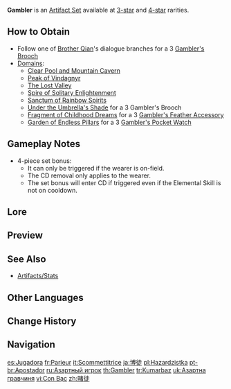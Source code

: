 {{Artifact Set Infobox
|id        = 209
|flower    = Gambler's Brooch
|plume     = Gambler's Feather Accessory
|sands     = Gambler's Pocket Watch
|goblet    = Gambler's Dice Cup
|circlet   = Gambler's Earrings
|2pcBonus  = Increases [[Elemental Skill]] DMG by 20%.
|4pcBonus  = Defeating an opponent has a 100% chance to remove Elemental Skill [[CD]]. Can only occur once every 15s.
|source3.1 = [[Clear Pool and Mountain Cavern]]
|source3.2 = [[Peak of Vindagnyr]]
|source3.3 = [[The Lost Valley]]
|source3.4 = [[Spire of Solitary Enlightenment]]
|source3.5 = [[Sanctum of Rainbow Spirits]]
|source3.6 = [[Under the Umbrella's Shade]]
|source3.7 = [[Fragment of Childhood Dreams]]
|source3.8 = [[Garden of Endless Pillars]]
|source4.1 = [[Clear Pool and Mountain Cavern]]
|source4.2 = [[Peak of Vindagnyr]]
|source4.3 = [[The Lost Valley]]
|source4.4 = [[Spire of Solitary Enlightenment]]
|source4.5 = [[Sanctum of Rainbow Spirits]]
|eff_att1  = Elemental Skill DMG Increase
|eff_att2  = Cooldown Reset
|eff_att3  = DMG Bonus
}}
'''Gambler''' is an [[Artifact Set]] available at [[:Category:3-Star Artifacts|3-star]] and [[:Category:4-Star Artifacts|4-star]] rarities.

==How to Obtain==
* Follow one of [[Brother Qian]]'s dialogue branches for a 3{{star}} [[Gambler's Brooch]]
* [[Domain]]s:
** [[Clear Pool and Mountain Cavern]]
** [[Peak of Vindagnyr]]
** [[The Lost Valley]]
** [[Spire of Solitary Enlightenment]]
** [[Sanctum of Rainbow Spirits]]
** [[Under the Umbrella's Shade]] for a 3{{star}} Gambler's Brooch
** [[Fragment of Childhood Dreams]] for a 3{{star}} [[Gambler's Feather Accessory]]
** [[Garden of Endless Pillars]] for a 3{{star}} [[Gambler's Pocket Watch]]

==Gameplay Notes==
* 4-piece set bonus:
** It can only be triggered if the wearer is on-field.
** The CD removal only applies to the wearer.
** The set bonus will enter CD if triggered even if the Elemental Skill is not on cooldown.

==Lore==
{{Artifact Lore}}

==Preview==
{{Preview
|file=Artifact Gambler Passive
|caption=4-Piece Bonus
}}

==See Also==
*[[Artifacts/Stats]]

==Other Languages==
{{Other Languages
|en       = Gambler
|zhs      = 赌徒
|zhs_rm   = Dǔtú
|zht      = 賭徒
|zht_rm   = Dǔtú
|zh_tl    = Gambler
|ja       = 博徒
|ja_rm    = Bakuto
|ja_tl    = Gambler
|ko       = 노름꾼
|ko_tl    = Gambler
|es       = Jugadora
|es_tl    = Gambler
|fr       = Parieur
|fr_tl    = Gambler
|ru       = Азартный игрок
|ru_tl    = Gambler
|th       = Gambler
|vi       = Con Bạc
|vi_tl    = Gambler
|de       = Glücksspieler
|de_tl    = Gambler
|id       = Gambler
|pt       = Apostador
|pt_tl    = Gambler
|tr       = Kumarbaz
|tr_tl    = Gambler
|it       = Scommettitrice
|it_tl    = Gambler
}}

==Change History==
{{Change History|1.0}}

==Navigation==
{{Artifact Navbox}}

[[es:Jugadora]]
[[fr:Parieur]]
[[it:Scommettitrice]]
[[ja:博徒]]
[[pl:Hazardzistka]]
[[pt-br:Apostador]]
[[ru:Азартный игрок]]
[[th:Gambler]]
[[tr:Kumarbaz]]
[[uk:Азартна гравчиня]]
[[vi:Con Bạc]]
[[zh:賭徒]]